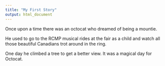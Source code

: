 ```yaml
---
title: "My First Story"
output: html_document
---
```


Once upon a time there was an octocat who dreamed of being a mountie.

He used to go to the RCMP musical rides at the fair as a child and watch all those beautiful Canadians trot around in the ring.

One day he climbed a tree to get a better view. It was a magical day for Octocat.